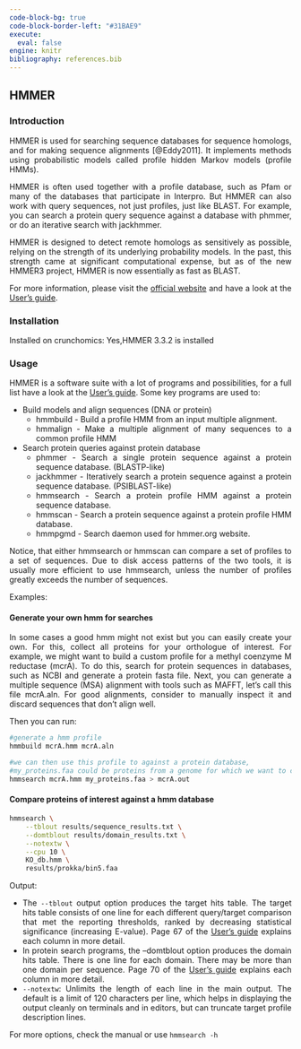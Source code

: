 ---
code-block-bg: true
code-block-border-left: "#31BAE9"
execute:
  eval: false
engine: knitr
bibliography: references.bib
---

<div style="text-align: justify">

## HMMER

### Introduction

HMMER is used for searching sequence databases for sequence homologs, and for making sequence alignments [@Eddy2011]. It implements methods using probabilistic models called profile hidden Markov models (profile HMMs).

HMMER is often used together with a profile database, such as Pfam or many of the databases that participate in Interpro. But HMMER can also work with query sequences, not just profiles, just like BLAST. For example, you can search a protein query sequence against a database with phmmer, or do an iterative search with jackhmmer.

HMMER is designed to detect remote homologs as sensitively as possible, relying on the strength of its underlying probability models. In the past, this strength came at significant computational expense, but as of the new HMMER3 project, HMMER is now essentially as fast as BLAST.

For more information, please visit the [official website](http://hmmer.org/) and have a look at the [User's guide](http://eddylab.org/software/hmmer/Userguide.pdf).

### Installation

Installed on crunchomics: Yes,HMMER 3.3.2 is installed

### Usage

HMMER is a software suite with a lot of programs and possibilities, for a full list have a look at the [User's guide](http://eddylab.org/software/hmmer/Userguide.pdf). Some key programs are used to:

-   Build models and align sequences (DNA or protein)
    -   hmmbuild - Build a profile HMM from an input multiple alignment.
    -   hmmalign - Make a multiple alignment of many sequences to a common profile HMM
-   Search protein queries against protein database
    -   phmmer - Search a single protein sequence against a protein sequence database. (BLASTP-like)
    -   jackhmmer - Iteratively search a protein sequence against a protein sequence database. (PSIBLAST-like)
    -   hmmsearch - Search a protein profile HMM against a protein sequence database.
    -   hmmscan - Search a protein sequence against a protein profile HMM database.
    -   hmmpgmd - Search daemon used for hmmer.org website.

Notice, that either hmmsearch or hmmscan can compare a set of profiles to a set of sequences. Due to disk access patterns of the two tools, it is usually more efficient to use hmmsearch, unless the number of profiles greatly exceeds the number of sequences.

Examples:

#### Generate your own hmm for searches

In some cases a good hmm might not exist but you can easily create your own. For this, collect all proteins for your orthologue of interest. For example, we might want to build a custom profile for a methyl coenzyme M reductase (mcrA). To do this, search for protein sequences in databases, such as NCBI and generate a protein fasta file. Next, you can generate a multiple sequence (MSA) alignment with tools such as MAFFT, let's call this file mcrA.aln. For good alignments, consider to manually inspect it and discard sequences that don't align well.

Then you can run:

```{bash}
#generate a hmm profile
hmmbuild mcrA.hmm mcrA.aln

#we can then use this profile to against a protein database,
#my_proteins.faa could be proteins from a genome for which we want to check for the presence of mcrA proteins
hmmsearch mcrA.hmm my_proteins.faa > mcrA.out
```

#### Compare proteins of interest against a hmm database

```{bash}
hmmsearch \
	--tblout results/sequence_results.txt \
	--domtblout results/domain_results.txt \
	--notextw \
	--cpu 10 \
	KO_db.hmm \
	results/prokka/bin5.faa
```

Output:

-   The `--tblout` output option produces the target hits table. The target hits table consists of one line for each different query/target comparison that met the reporting thresholds, ranked by decreasing statistical significance (increasing E-value). Page 67 of the [User's guide](http://eddylab.org/software/hmmer/Userguide.pdf) explains each column in more detail.
-   In protein search programs, the --domtblout option produces the domain hits table. There is one line for each domain. There may be more than one domain per sequence. Page 70 of the [User's guide](http://eddylab.org/software/hmmer/Userguide.pdf) explains each column in more detail.
-   `--notextw`: Unlimits the length of each line in the main output. The default is a limit of 120 characters per line, which helps in displaying the output cleanly on terminals and in editors, but can truncate target profile description lines.

For more options, check the manual or use `hmmsearch -h`
